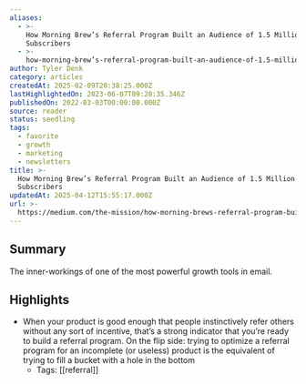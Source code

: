 ```yaml
---
aliases:
  - >-
    How Morning Brew’s Referral Program Built an Audience of 1.5 Million
    Subscribers
  - >-
    how-morning-brew’s-referral-program-built-an-audience-of-1.5-million-subscribers
author: Tyler Denk
category: articles
createdAt: 2025-02-09T20:38:25.000Z
lastHighlightedOn: 2023-06-07T09:20:35.346Z
publishedOn: 2022-03-03T00:00:00.000Z
source: reader
status: seedling
tags:
  - favorite
  - growth
  - marketing
  - newsletters
title: >-
  How Morning Brew’s Referral Program Built an Audience of 1.5 Million
  Subscribers
updatedAt: 2025-04-12T15:55:17.000Z
url: >-
  https://medium.com/the-mission/how-morning-brews-referral-program-built-an-audience-of-1-5-million-subscribers-3315482c1aa5
---
```

## Summary

The inner-workings of one of the most powerful growth tools in email.

## Highlights

- When your product is good enough that people instinctively refer others without any sort of incentive, that’s a strong indicator that you’re ready to build a referral program. On the flip side: trying to optimize a referral program for an incomplete (or useless) product is the equivalent of trying to fill a bucket with a hole in the bottom
    - Tags: [[referral]]
